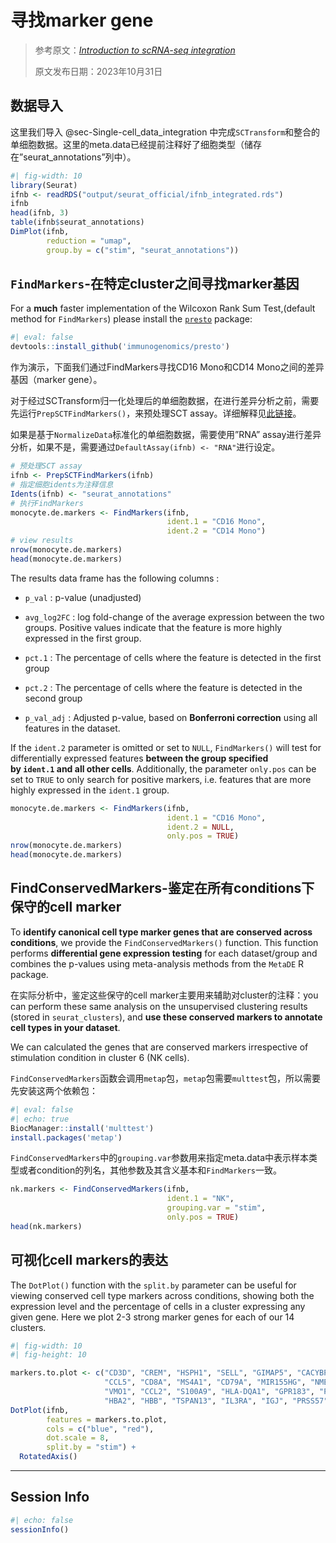 # 寻找marker gene

> 参考原文：[*Introduction to scRNA-seq integration*](https://satijalab.org/seurat/articles/integration_introduction#identify-conserved-cell-type-markers)
>
> 原文发布日期：2023年10月31日

## 数据导入

这里我们导入 @sec-Single-cell_data_integration 中完成`SCTransform`和整合的单细胞数据。这里的meta.data已经提前注释好了细胞类型（储存在"seurat_annotations"列中）。

```r
#| fig-width: 10
library(Seurat)
ifnb <- readRDS("output/seurat_official/ifnb_integrated.rds")
ifnb
head(ifnb, 3)
table(ifnb$seurat_annotations)
DimPlot(ifnb, 
        reduction = "umap", 
        group.by = c("stim", "seurat_annotations"))
```

## `FindMarkers`-在特定cluster之间寻找marker基因 {#sec-findmarkers_function}

::: callout-caution
For a **much** faster implementation of the Wilcoxon Rank Sum Test,(default method for `FindMarkers`) please install the [`presto`](https://github.com/immunogenomics/presto) package:

```r
#| eval: false
devtools::install_github('immunogenomics/presto')
```
:::

作为演示，下面我们通过FindMarkers寻找CD16 Mono和CD14 Mono之间的差异基因（marker gene）。

::: callout-important
对于经过SCTransform归一化处理后的单细胞数据，在进行差异分析之前，需要先运行`PrepSCTFindMarkers()`，来预处理SCT assay。详细解释见[此链接](https://www.jianshu.com/p/fb2e43905559)。

如果是基于`NormalizeData`标准化的单细胞数据，需要使用"RNA" assay进行差异分析，如果不是，需要通过`DefaultAssay(ifnb) <- "RNA"`进行设定。
:::

```r
# 预处理SCT assay
ifnb <- PrepSCTFindMarkers(ifnb)
# 指定细胞idents为注释信息
Idents(ifnb) <- "seurat_annotations"
# 执行FindMarkers
monocyte.de.markers <- FindMarkers(ifnb, 
                                   ident.1 = "CD16 Mono", 
                                   ident.2 = "CD14 Mono")
# view results
nrow(monocyte.de.markers)
head(monocyte.de.markers)
```

The results data frame has the following columns :

-   `p_val` : p-value (unadjusted)

-   `avg_log2FC` : log fold-change of the average expression between the two groups. Positive values indicate that the feature is more highly expressed in the first group.

-   `pct.1` : The percentage of cells where the feature is detected in the first group

-   `pct.2` : The percentage of cells where the feature is detected in the second group

-   `p_val_adj` : Adjusted p-value, based on **Bonferroni correction** using all features in the dataset.

If the `ident.2` parameter is omitted or set to `NULL`, `FindMarkers()` will test for differentially expressed features **between the group specified by `ident.1` and all other cells**. Additionally, the parameter `only.pos` can be set to `TRUE` to only search for positive markers, i.e. features that are more highly expressed in the `ident.1` group.

```r
monocyte.de.markers <- FindMarkers(ifnb, 
                                   ident.1 = "CD16 Mono", 
                                   ident.2 = NULL, 
                                   only.pos = TRUE)
nrow(monocyte.de.markers)
head(monocyte.de.markers)
```

## FindConservedMarkers-鉴定在所有conditions下保守的cell marker

To **identify canonical cell type marker genes that are conserved across conditions**, we provide the `FindConservedMarkers()` function. This function performs **differential gene expression testing** for each dataset/group and combines the p-values using meta-analysis methods from the `MetaDE` R package.

在实际分析中，鉴定这些保守的cell marker主要用来辅助对cluster的注释：you can perform these same analysis on the unsupervised clustering results (stored in `seurat_clusters`), and **use these conserved markers to annotate cell types in your dataset**.

We can calculated the genes that are conserved markers irrespective of stimulation condition in cluster 6 (NK cells).

::: callout-tip
`FindConservedMarkers`函数会调用`metap`包，`metap`包需要`multtest`包，所以需要先安装这两个依赖包：

```r
#| eval: false
#| echo: true
BiocManager::install('multtest')
install.packages('metap')
```
:::

`FindConservedMarkers`中的`grouping.var`参数用来指定meta.data中表示样本类型或者condition的列名，其他参数及其含义基本和`FindMarkers`一致。

```r
nk.markers <- FindConservedMarkers(ifnb, 
                                   ident.1 = "NK", 
                                   grouping.var = "stim", 
                                   only.pos = TRUE)
head(nk.markers)
```

## 可视化cell markers的表达

The `DotPlot()` function with the `split.by` parameter can be useful for viewing conserved cell type markers across conditions, showing both the expression level and the percentage of cells in a cluster expressing any given gene. Here we plot 2-3 strong marker genes for each of our 14 clusters.

```r
#| fig-width: 10
#| fig-height: 10

markers.to.plot <- c("CD3D", "CREM", "HSPH1", "SELL", "GIMAP5", "CACYBP", "GNLY", "NKG7",
                     "CCL5", "CD8A", "MS4A1", "CD79A", "MIR155HG", "NME1", "FCGR3A", 
                     "VMO1", "CCL2", "S100A9", "HLA-DQA1", "GPR183", "PPBP", "GNG11",
                     "HBA2", "HBB", "TSPAN13", "IL3RA", "IGJ", "PRSS57")
DotPlot(ifnb, 
        features = markers.to.plot, 
        cols = c("blue", "red"), 
        dot.scale = 8, 
        split.by = "stim") +
  RotatedAxis()
```

------------------------------------------------------------------------

::: {.callout-note collapse="true" icon="false"}
## Session Info

```r
#| echo: false
sessionInfo()
```
:::
